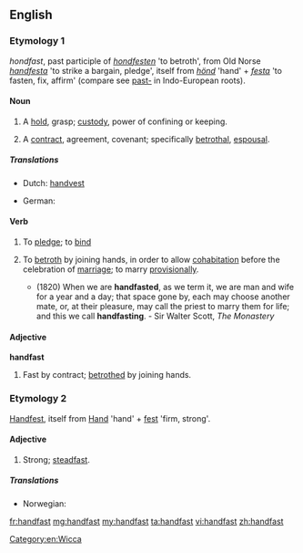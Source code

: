 ==English==

===Etymology 1===
{{etyl|enm|en}} ''hondfast'', past participle of ''[[hondfesten]]'' 'to betroth', from Old Norse ''[[handfesta]]'' 'to strike a bargain, pledge', itself from ''[[hönd]]'' 'hand' + ''[[festa]]'' 'to fasten, fix, affirm' (compare see [[past-]] in Indo-European roots).

====Noun====
{{en-noun}}

# {{context|obsolete|lang=en}} A [[hold]], grasp; [[custody]], power of confining or keeping.
# {{context|obsolete|lang=en}} A [[contract]], agreement, covenant; specifically [[betrothal]], [[espousal]].

=====Translations=====
{{trans-top|contract}}
* Dutch: [[handvest]] {{n}}
{{trans-mid}}
* German: {{t-|de|Handfest|n}}
{{trans-bottom}}

====Verb====
{{en-verb}}

# {{context|transitive|lang=en}} To [[pledge]]; to [[bind]]
# {{context|transitive|Wicca|lang=en}} To [[betroth]] by joining hands, in order to allow [[cohabitation]] before the celebration of [[marriage]]; to marry [[provisionally]].
#* (1820) When we are '''handfasted''', as we term it, we are man and wife for a year and a day; that space gone by, each may choose another mate, or, at their pleasure, may call the priest to marry them for life; and this we call '''handfasting'''. - Sir Walter Scott, ''The Monastery''

[[Category:en:Wicca]]

====Adjective====
'''handfast'''

# {{context|obsolete|lang=en}} Fast by contract; [[betrothed]] by joining hands.
#: {{rfquotek|Bale}}

===Etymology 2===
{{etyl|de|en}} [[Handfest]], itself from [[Hand]] 'hand' + [[fest]] 'firm, strong'.

====Adjective====
{{en-adj}}

# {{context|rare|lang=en}} Strong; [[steadfast]].

=====Translations=====
{{trans-top|strong; steadfast}}
* Norwegian: {{t-|no|håndfast}}
{{trans-mid}}
{{trans-bottom}}

[[fr:handfast]]
[[mg:handfast]]
[[my:handfast]]
[[ta:handfast]]
[[vi:handfast]]
[[zh:handfast]]